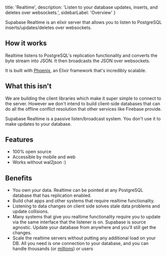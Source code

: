  title: 'Realtime',
  description: 'Listen to your database updates, inserts, and deletes over websockets.',
  sidebarLabel: 'Overview'
}

Supabase Realtime is an elixir server that allows you to listen to PostgreSQL inserts/updates/deletes over websockets.

## How it works

Realtime listens to PostgreSQL's replication functionality and converts the byte stream into JSON. It then broadcasts the JSON over websockets. 

It is built with [Phoenix](https://phoenixframework.org/), an Elixir framework that's incredibly scalable. 

## What this isn't 

We are building the client libraries which make it super simple to connect to the server. 
However we don't intend to build client-side databases that can do all the offline conflict resolution that other services like Firebase provide.

Supabase Realtime is a passive listen/broadcast system. You don't use it to make updates to your database.

## Features

- 100% open source
- Accessible by mobile and web
- Works without wal2json :)

## Benefits

- You own your data. Realtime can be pointed at any PostgreSQL database that has replication enabled.
- Build chat apps and other systems that require realtime functionality.
- Listening to data changes on client side solves stale data problems and update collisions.
- Many systems that give you realtime functionality require you to update via the same interface that the listener is on. Supabase is source agnostic. Update your database from anywhere and you'll still get the changes.
- Scale the realtime servers without putting any additional load on your DB. All you need is one connection to your database, and you can handle thousands (or [millions](https://phoenixframework.org/blog/the-road-to-2-million-websocket-connections)) or users